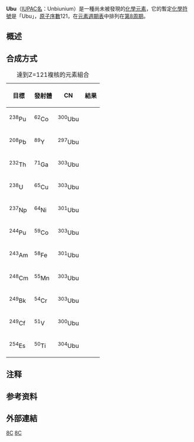 {{请求翻译|en}}
{{Elementbox
|name=Ubu
|enname=Unbiunium
|number=121
|symbol=Ubu
|left=[[Ubn|Ubn]]
|right=[[Ubb|Ubb]]
|above=-
|below=(Usu)
|series=未知
|predicted series=未知
|series comment=可能為[[超錒系元素|超錒系元素]]
|group=n/a
|period=8
|block=g
|series color=
|phase color=
|appearance=
|image name=
|image size=
|image name comment=
|image name 2=
|image size 2=
|image name 2 comment=
|atomic mass=未知
|atomic mass 2=
|atomic mass comment=
|electron configuration= [[[Og|[Og]]] 8s<sup>2</sup> 8p<sup>1</sup><br />（預測<ref name=Haire/>）
|electrons per shell=2, 8, 18, 32, 32, 18, 8, 3<br />（預測）
|physical properties=未知
|color=
|phase=固體
|phase comment=（預測）
|density gplstp=
|density gpcm3nrt=
|density gpcm3nrt 2=
|density gpcm3nrt 3=
|density gpcm3mp=
|melting point K=
|melting point C=
|melting point F=
|melting point pressure=
|sublimation point K=
|sublimation point C=
|sublimation point F=
|sublimation point pressure=
|boiling point K=
|boiling point C=
|boiling point F=
|boiling point pressure=
|triple point K=
|triple point kPa=
|triple point K 2=
|triple point kPa 2=
|critical point K=
|critical point MPa=
|heat fusion=
|heat fusion 2=
|heat fusion pressure=
|heat vaporization=
|heat vaporization pressure=
|heat capacity=
|heat capacity pressure=
|vapor pressure 1=
|vapor pressure 10=
|vapor pressure 100=
|vapor pressure 1 k=
|vapor pressure 10 k=
|vapor pressure 100 k=
|vapor pressure comment=
|oxidation states=1,'''3'''（預測）<ref name=Haire>{{cite book| title=The Chemistry of the Actinide and Transactinide Elements| editor1-last=Morss| editor2-first=Norman M.| editor2-last=Edelstein| editor3-last=Fuger| editor3-first=Jean| last1=Hoffman| first1=Darleane C.| last2=Lee| first2=Diana M.| last3=Pershina| first3=Valeria| chapter=Transactinides and the future elements| publisher=[[Springer_Science+Business_Media|Springer Science+Business Media]]| year=2006| isbn=978-1-4020-3555-5| location=Dordrecht, The Netherlands| edition=3rd| ref=CITEREFHaire2006}}</ref><ref name=Amador>{{cite journal |last1=Amador |first1=Davi H. T. |last2=de Oliveira |first2=Heibbe C. B. |first3=Julio R. |last3=Sambrano |first4=Ricardo |last4=Gargano |first5=Luiz Guilherme M. |last5=de Macedo |date=12 September 2016 |title=4-Component correlated all-electron study on Eka-actinium Fluoride (E121F) including Gaunt interaction: Accurate analytical form, bonding and influence on rovibrational spectra |journal=Chemical Physics Letters |volume=662 |pages=169–175 |doi=10.1016/j.cplett.2016.09.025|bibcode=2016CPL...662..169A }}</ref>
|oxidation states comment=
|electronegativity=
|number of ionization energies=1
|1st ionization energy=429.4（預測）<ref name="Haire"/>
|2nd ionization energy=
|3rd ionization energy=
|atomic radius=
|atomic radius calculated=
|covalent radius=
|crystal structure=
|Van der Waals radius=
|magnetic ordering=
|electrical resistivity=
|electrical resistivity at 0=
|electrical resistivity at 20=
|thermal conductivity=
|thermal conductivity 2=
|thermal diffusivity=
|thermal expansion=
|thermal expansion at 25=
|speed of sound=
|speed of sound rod at 20=
|speed of sound rod at r.t.=
|Tensile strength=
|Young's modulus=
|Shear modulus=
|Bulk modulus=
|Poisson ratio=
|Mohs hardness=
|Vickers hardness=
|Brinell hardness=
|CAS number=
|isotopes=
{{infobox element/isotopes decay | mn=299 | sym=Ubu | isotope_comment ={{nobold|{{nowrap|<small>（預測）</small>}}}}  | isotope_ref = |na=syn | hl=>1 μs | dm={{衰變|α}} | de= | pn=295 | ps=Uue}}
{{infobox element/isotopes decay | mn=300 | sym=Ubu | isotope_comment ={{nobold|{{nowrap|<small>（預測）</small>}}}}  | isotope_ref = |na=syn | hl=>1 μs | dm={{衰變|α}} | de= | pn=296 | ps=Uue}}
{{infobox element/isotopes decay | mn=301 | sym=Ubu | isotope_comment ={{nobold|{{nowrap|<small>（預測）</small>}}}}  | isotope_ref = |na=syn | hl=>1 μs | dm={{衰變|α}} | de= | pn=297 | ps=Uue}}
|isotopes comment=
}}
'''Ubu'''（[[IUPAC元素系統命名法|IUPAC名]]：Unbiunium）是一種尚未被發現的[[化學元素|化學元素]]，它的暫定[[化學符號|化學符號]]是「Ubu」，[[原子序數|原子序數]]121，在[[元素週期表|元素週期表]]中排列在[[第8周期|第8周期]]。

==概述==
{{Transcluded section|source=最重元素概论}}
{{:最重元素概论}}

==合成方式==
{|class="wikitable" style="text-align:center;"
|+ 達到Z=121複核的元素組合
|-
! 目標 !! 發射體 !! CN !! 結果
|-
!<sup>238</sup>Pu
|<sup>62</sup>Co||<sup>300</sup>Ubu||{{unk|尚未嘗試}}
|-
!<sup>208</sup>Pb
|<sup>89</sup>Y||<sup>297</sup>Ubu||{{unk|尚未嘗試}}
|-
!<sup>232</sup>Th
|<sup>71</sup>Ga||<sup>303</sup>Ubu||{{unk|尚未嘗試}}
|-
!<sup>238</sup>U 
|<sup>65</sup>Cu||<sup>303</sup>Ubu||{{unk|尚未嘗試}}
|-
!<sup>237</sup>Np 
|<sup>64</sup>Ni||<sup>301</sup>Ubu||{{unk|尚未嘗試}}
|-
!<sup>244</sup>Pu
|<sup>59</sup>Co||<sup>303</sup>Ubu||{{unk|尚未嘗試}}
|-
!<sup>243</sup>Am
|<sup>58</sup>Fe||<sup>301</sup>Ubu||{{unk|尚未嘗試}}
|-
!<sup>248</sup>Cm
|<sup>55</sup>Mn||<sup>303</sup>Ubu||{{unk|尚未嘗試}}
|-
!<sup>249</sup>Bk
|<sup>54</sup>Cr||<sup>303</sup>Ubu||{{unk|尚未嘗試}}
|-
!<sup>249</sup>Cf
|<sup>51</sup>V||<sup>300</sup>Ubu||{{unk|尚未嘗試}}
|-
!<sup>254</sup>Es
|<sup>50</sup>Ti||<sup>304</sup>Ubu||{{unk|尚未嘗試}}
|}<!--Please use {{no|Failure to date}} for reactions which have been tried but failed, and {{yes|Successful reaction}} for successes, thanks-->

==注释==
{{notelist}}

==参考资料==
{{Reflist}}

==外部連結==
{{Elements.links|Ubu|121}}
{{擴展元素週期表 | model=nefedov|number=173|no mark=yes}}

[[Category:第8周期元素|8C]]
[[Category:化学元素|8C]]